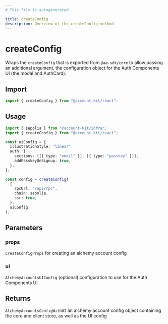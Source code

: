 ```yaml
---
# This file is autogenerated

title: createConfig
description: Overview of the createConfig method
---
```


# createConfig

Wraps the `createConfig` that is exported from `@aa-sdk/core` to allow passing
an additional argument, the configuration object for the Auth Components UI
(the modal and AuthCard).

## Import

```ts
import { createConfig } from "@account-kit/react";
```

## Usage

```ts
import { sepolia } from "@account-kit/infra";
import { createConfig } from "@account-kit/react";

const uiConfig = {
  illustrationStyle: "linear",
  auth: {
    sections: [[{ type: "email" }], [{ type: "passkey" }]],
    addPasskeyOnSignup: true,
  },
};

const config = createConfig(
  {
    rpcUrl: "/api/rpc",
    chain: sepolia,
    ssr: true,
  },
  uiConfig
);
```

## Parameters

### props

`CreateConfigProps`
for creating an alchemy account config

### ui

`AlchemyAccountsUIConfig`
(optional) configuration to use for the Auth Components UI

## Returns

`AlchemyAccountsConfigWithUI`
an alchemy account config object containing the core and client store, as well as the UI config
